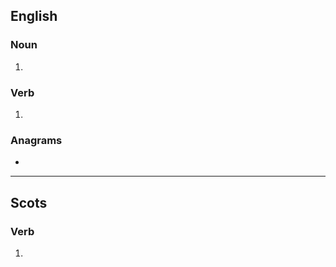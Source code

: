 ==English==

===Noun===
{{head|en|noun plural form}}

# {{plural of|ettle|lang=en}}

===Verb===
{{head|en|verb form}}

# {{en-third-person singular of|ettle}}

===Anagrams===
* {{anagrams|en|a=eelstt|Settle|settle|tetels}}

----

==Scots==

===Verb===
{{head|sco|verb form}}

# {{sco-third-person singular of|ettle}}